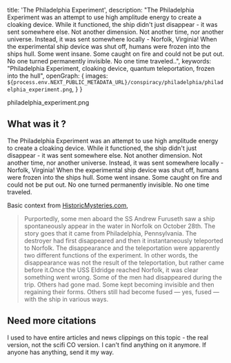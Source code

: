   title: 'The Philadelphia Experiment',
  description: "The Philadelphia Experiment was an attempt to use high amplitude energy to create a cloaking device. While it functioned, the ship didn't just disappear - it was sent somewhere else. Not another dimension. Not another time, nor another universe. Instead, it was sent somewhere locally - Norfolk, Virginia! When the experimental ship device was shut off, humans were frozen into the ships hull. Some went insane. Some caught on fire and could not be put out. No one turned permanently invisible. No one time traveled..",
  keywords: "Philadelphia Experiment, cloaking device, quantum teleportation, frozen into the hull",
  openGraph: {
    images: `${process.env.NEXT_PUBLIC_METADATA_URL}/conspiracy/philadelphia/philadelphia_experiment.png`,
  }
}

<PopImage className="w-full sm:max-w-[50vw] md:max-w-[33vw] xl:max-w-md float-right sm:m-1"
          src={PNG_philadelphia_experiment_png} alt="philadelphia_experiment.png">
  philadelphia_experiment.png
</PopImage>

## What was it ?

The Philadelphia Experiment was an attempt to use high amplitude energy to create a cloaking device. While it
functioned, the ship didn't just disappear - it was sent somewhere else. Not another dimension. Not another time, nor
another universe. Instead, it was sent somewhere locally - Norfolk, Virginia! When
the experimental ship device was shut off, humans were frozen into the ships hull. Some went insane. Some caught on fire
and could not be put out. No one turned permanently invisible. No one time traveled.

Basic context from [HistoricMysteries.com](https://www.historicmysteries.com/the-philadelphia-experiment/),

> Purportedly, some men
> aboard the SS Andrew Furuseth saw a ship spontaneously appear in the water in Norfolk on October 28th. The story goes
> that it came from Philadelphia, Pennsylvania. The destroyer had first disappeared and then it instantaneously
> teleported
> to Norfolk. The disappearance and the teleportation were apparently two different functions of the experiment. In
> other
> words, the disappearance was not the result of the teleportation, but rather came before it.Once the USS Eldridge reached Norfolk, it was clear something went wrong. Some of the men had disappeared during the
> trip. Others had gone mad. Some kept becoming invisible and then regaining their forms. Others still had become fused
> — yes, fused — with the ship in various ways.

## Need more citations

I used to have entire articles and news clippings on this topic - the real version, not the scifi CO version. I can't
find anything on it anymore. If anyone has anything, send it my way. 
